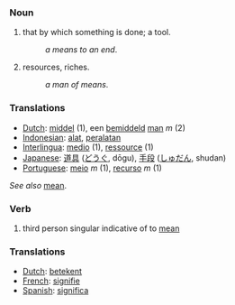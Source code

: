 ===Noun===
#that by which something is done; a tool.
#:''a means to an end''.
#resources, riches.
#:''a man of means''.


=== Translations ===
*[[Dutch]]: [[middel]] (1), een [[bemiddeld]] [[man]] ''m'' (2)
*[[Indonesian]]: [[alat]], [[alat|peralatan]]
*[[Interlingua]]: [[medio]] (1), [[ressource]] (1)
*[[Japanese]]: [[道具]] ([[どうぐ]], dōgu), [[手段]] ([[しゅだん]], shudan)
*[[Portuguese]]: [[meio]] ''m'' (1), [[recurso]] ''m'' (1)

''See also'' [[mean]].

=== Verb ===

# third person singular indicative of to [[mean]]

===Translations===
*[[Dutch]]: [[betekent]]
*[[French]]: [[signifie]]
*[[Spanish]]: [[significa]]